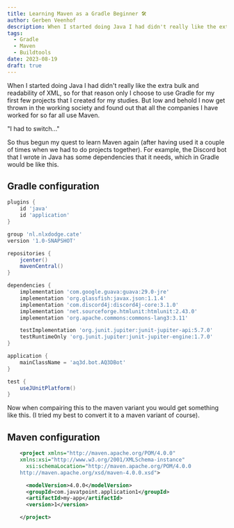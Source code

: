 ```yaml
---
title: Learning Maven as a Gradle Beginner 🛠️
author: Gerben Veenhof
description: When I started doing Java I had didn't really like the extra bulk and readability of XML, so for that reason only I choose to use Gradle for my first few projects that I created for my studies. But low and behold I now get thrown in the working society and found out that all the companies I have worked for so far all use Maven.
tags:
  - Gradle
  - Maven
  - Buildtools
date: 2023-08-19
draft: true
---
```


When I started doing Java I had didn't really like the extra bulk and readability of XML, so for that reason only I choose to use Gradle for my first few projects that I created for my studies.
But low and behold I now get thrown in the working society and found out that all the companies I have worked for so far all use Maven.

"I had to switch..."

So thus begun my quest to learn Maven again (after having used it a couple of times when we had to do projects together).
For example, the Discord bot that I wrote in Java has some dependencies that it needs, which in Gradle would be like this.

## Gradle configuration

```groovy
plugins {
    id 'java'
    id 'application'
}

group 'nl.nlxdodge.cate'
version '1.0-SNAPSHOT'

repositories {
    jcenter()
    mavenCentral()
}

dependencies {
    implementation 'com.google.guava:guava:29.0-jre'
    implementation 'org.glassfish:javax.json:1.1.4'
    implementation 'com.discord4j:discord4j-core:3.1.0'
    implementation 'net.sourceforge.htmlunit:htmlunit:2.43.0'
    implementation 'org.apache.commons:commons-lang3:3.11'

    testImplementation 'org.junit.jupiter:junit-jupiter-api:5.7.0'
    testRuntimeOnly 'org.junit.jupiter:junit-jupiter-engine:1.7.0'
}

application {
    mainClassName = 'aq3d.bot.AQ3DBot'
}

test {
    useJUnitPlatform()
}
```

Now when compairing this to the maven variant you would get something like this.
(I tried my best to convert it to a maven variant of course).

## Maven configuration

```xml
    <project xmlns="http://maven.apache.org/POM/4.0.0"
    xmlns:xsi="http://www.w3.org/2001/XMLSchema-instance"
      xsi:schemaLocation="http://maven.apache.org/POM/4.0.0
    http://maven.apache.org/xsd/maven-4.0.0.xsd">

      <modelVersion>4.0.0</modelVersion>
      <groupId>com.javatpoint.application1</groupId>
      <artifactId>my-app</artifactId>
      <version>1</version>

    </project>
```
